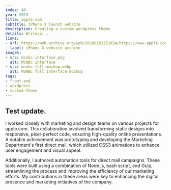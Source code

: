```yaml
---
index: 40
year: 2023
title: apple.com
subtitle: iPhone X launch website
description: Creating a custom wordpress theme
details: Writeup...
links:
- url: https://web.archive.org/web/20180101231024/https://www.apple.com/iphone-x/
  label: iPhone X website archive
images:
- src: msnbc-interface.png
  alt: MSNBC interface
- src: msnbc-full-mockup.webp
  alt: MSNBC full interface mockup
tags: 
- front-end
- wordpress
- custom-theme
---
```


## Test update.
I worked closely with marketing and design teams on various projects for apple.com. This collaboration involved transforming static designs into responsive, pixel-perfect code, ensuring high-quality online presentations. A notable achievement was prototyping and developing the Marketing Department's first direct mail, which utilized CSS3 animations to enhance user engagement and visual appeal. 

Additionally, I authored automation tools for direct mail campaigns. These tools were built using a combination of Node.js, bash script, and Gulp, streamlining the process and improving the efficiency of our marketing efforts. My contributions in these areas were key to enhancing the digital presence and marketing initiatives of the company.